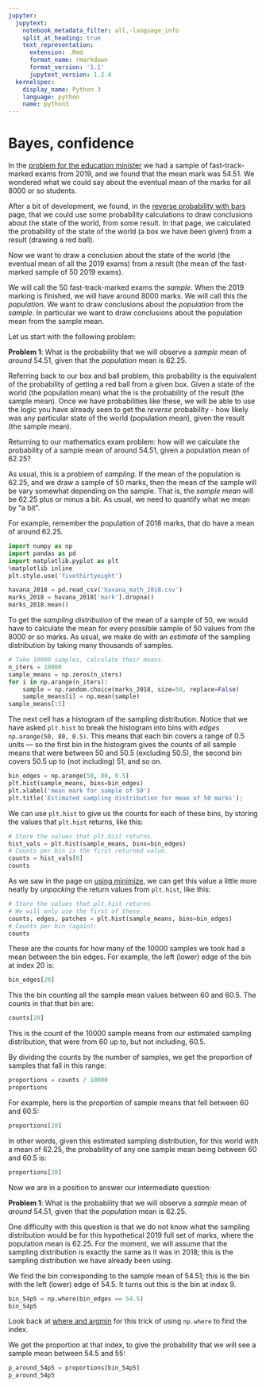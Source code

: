 ```yaml
---
jupyter:
  jupytext:
    notebook_metadata_filter: all,-language_info
    split_at_heading: true
    text_representation:
      extension: .Rmd
      format_name: rmarkdown
      format_version: '1.1'
      jupytext_version: 1.2.4
  kernelspec:
    display_name: Python 3
    language: python
    name: python3
---
```


# Bayes, confidence

In the [problem for the education minister](havana_math) we had a sample of
fast-track-marked exams from 2019, and we found that the mean mark was 54.51.
We wondered what we could say about the eventual mean of the marks for all
8000 or so students.

After a bit of development, we found, in the [reverse probability with
bars](bayes_bars) page, that we could use some probability calculations to
draw conclusions about the state of the world, from some result.  In that
page, we calculated the probability of the state of the world (a box we have
been given) from a result (drawing a red ball).

Now we want to draw a conclusion about the state of the world (the eventual
mean of all the 2019 exams) from a result (the mean of the fast-marked sample
of 50 2019 exams).

We will call the 50 fast-track-marked exams the *sample*.  When the 2019
marking is finished, we will have around 8000 marks.  We will call this the
*population*.  We want to draw conclusions about the *population* from the
*sample*.   In particular we want to draw conclusions about the population mean
from the sample mean.

Let us start with the following problem:

**Problem 1**: What is the probability that we will observe a *sample* mean of
*around* 54.51, given that the *population* mean is 62.25.

Referring back to our box and ball problem, this probability is the equivalent
of the probability of getting a red ball from a given box.  Given a state of
the world (the population mean) what the is the probability of the result (the
sample mean).  Once we have probabilities like these, we will be able to use
the logic you have already seen to get the *reverse* probability - how likely
was any particular state of the world (population mean), given the result (the
sample mean).

Returning to our mathematics exam problem: how will we calculate the
probability of a sample mean of around 54.51, given a population mean of 62.25?

As usual, this is a problem of *sampling*.  If the mean of the population is
62.25, and we draw a sample of 50 marks, then the mean of the sample will be
vary somewhat depending on the sample. That is, the *sample mean* will be 62.25
plus or minus a bit.  As usual, we need to quantify what we mean by "a bit".


For example, remember the population of 2018 marks, that do have a mean of
around 62.25.

```python
import numpy as np
import pandas as pd
import matplotlib.pyplot as plt
%matplotlib inline
plt.style.use('fivethirtyeight')
```

```python
havana_2018 = pd.read_csv('havana_math_2018.csv')
marks_2018 = havana_2018['mark'].dropna()
marks_2018.mean()
```

To get the *sampling distribution* of the mean of a sample of 50, we would have
to calculate the mean for every possible sample of 50 values from the 8000 or
so marks.  As usual, we make do with an *estimate* of the sampling distribution
by taking many thousands of samples.

```python
# Take 10000 samples, calculate their means.
n_iters = 10000
sample_means = np.zeros(n_iters)
for i in np.arange(n_iters):
    sample = np.random.choice(marks_2018, size=50, replace=False)
    sample_means[i] = np.mean(sample)
sample_means[:5]
```

The next cell has a histogram of the sampling distribution.  Notice that we
have asked `plt.hist` to break the histogram into bins with *edges*
`np.arange(50, 80, 0.5)`.  This means that each bin covers a range of 0.5 units
--- so the first bin in the histogram gives the counts of all sample means that
were between 50 and 50.5 (excluding 50.5), the second bin covers 50.5 up to
(not including) 51, and so on.

```python
bin_edges = np.arange(50, 80, 0.5)
plt.hist(sample_means, bins=bin_edges)
plt.xlabel('mean mark for sample of 50')
plt.title('Estimated sampling distribution for mean of 50 marks');
```

We can use `plt.hist` to give us the counts for each of these bins, by storing the values that `plt.hist` returns, like this:

```python
# Store the values that plt.hist returns.
hist_vals = plt.hist(sample_means, bins=bin_edges)
# Counts per bin is the first returned value.
counts = hist_vals[0]
counts
```

As we saw in the page on [using minimize](../mean-slopes/using_minimize#unpacking), we can get this value a little more
neatly by *unpacking* the return values from `plt.hist`, like this:

```python
# Store the values that plt.hist returns.
# We will only use the first of these.
counts, edges, patches = plt.hist(sample_means, bins=bin_edges)
# Counts per bin (again):
counts
```

These are the counts for how many of the 10000 samples we took had a mean
between the bin edges.  For example, the left (lower) edge of the bin at index
20 is:

```python
bin_edges[20]
```

This the bin counting all the sample mean values between 60 and 60.5.  The
counts in that that bin are:

```python
counts[20]
```

This is the count of the 10000 sample means from our estimated sampling
distribution, that were from 60 up to, but not including, 60.5.

By dividing the counts by the number of samples, we get the proportion of
samples that fall in this range:

```python
proportions = counts / 10000
proportions
```

For example, here is the proportion of sample means that fell between 60 and 60.5:

```python
proportions[20]
```

In other words, given this estimated sampling distribution, for this world with
a mean of 62.25, the probability of any one sample mean being between 60 and
60.5 is:

```python
proportions[20]
```

Now we are in a position to answer our intermediate question:

**Problem 1**: What is the probability that we will observe a *sample* mean of
*around* 54.51, given that the *population* mean is 62.25.

One difficulty with this question is that we do not know what the sampling
distribution would be for this hypothetical 2019 full set of marks, where the
population mean is 62.25.  For the moment, we will assume that the sampling
distribution is exactly the same as it was in 2018; this is the sampling
distribution we have already been using.

We find the bin corresponding to the sample mean of 54.51; this is the bin with
the left (lower) edge of 54.5.   It turns out this is the bin at index 9.

```python
bin_54p5 = np.where(bin_edges == 54.5)
bin_54p5
```

Look back at [where and argmin](../mean-slopes/where_and_argmin) for this
trick of using `np.where` to find the index.

We get the proportion at that index, to give the probability that we will see a
sample mean between 54.5 and 55:

```python
p_around_54p5 = proportions[bin_54p5]
p_around_54p5
```
